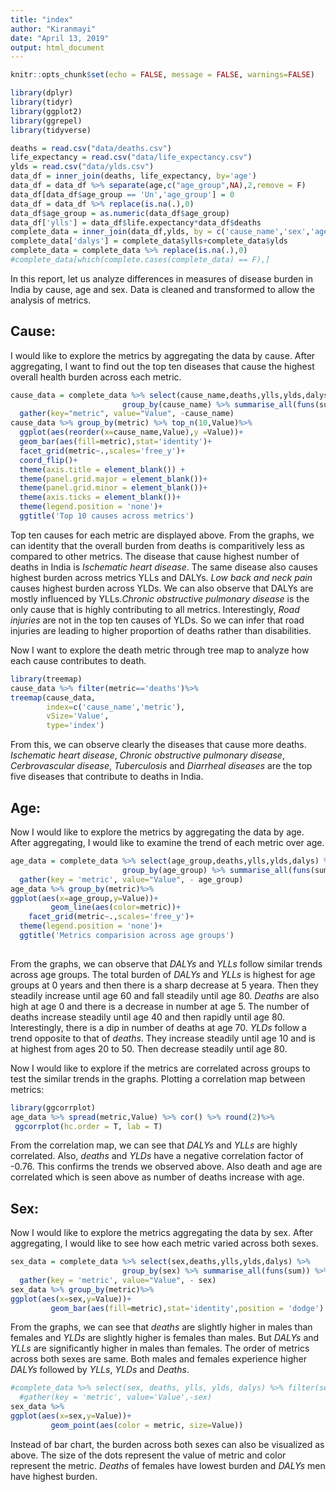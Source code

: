 ```yaml
---
title: "index"
author: "Kiranmayi"
date: "April 13, 2019"
output: html_document
---
```


```r
knitr::opts_chunk$set(echo = FALSE, message = FALSE, warnings=FALSE)
```
```r
library(dplyr)
library(tidyr)
library(ggplot2)
library(ggrepel)
library(tidyverse)

deaths = read.csv("data/deaths.csv")
life_expectancy = read.csv("data/life_expectancy.csv")
ylds = read.csv("data/ylds.csv")
data_df = inner_join(deaths, life_expectancy, by='age')
data_df = data_df %>% separate(age,c("age_group",NA),2,remove = F)
data_df[data_df$age_group == 'Un','age_group'] = 0
data_df = data_df %>% replace(is.na(.),0)
data_df$age_group = as.numeric(data_df$age_group)
data_df['ylls'] = data_df$life.expectancy*data_df$deaths
complete_data = inner_join(data_df,ylds, by = c('cause_name','sex','age'))
complete_data['dalys'] = complete_data$ylls+complete_data$ylds
complete_data = complete_data %>% replace(is.na(.),0)
#complete_data[which(complete.cases(complete_data) == F),]
```

In this report, let us analyze differences in measures of disease burden in India by cause, age and sex. Data is cleaned and transformed to allow the analysis of metrics.  

## Cause:  
I would like to explore the metrics by aggregating the data by cause. After aggregating, I want to find out the top ten diseases that cause the highest overall health burden across each metric.  
```r
cause_data = complete_data %>% select(cause_name,deaths,ylls,ylds,dalys) %>%
                         group_by(cause_name) %>% summarise_all(funs(sum)) %>%
  gather(key="metric", value="Value", -cause_name)
cause_data %>% group_by(metric) %>% top_n(10,Value)%>% 
  ggplot(aes(reorder(x=cause_name,Value),y =Value))+
  geom_bar(aes(fill=metric),stat='identity')+
  facet_grid(metric~.,scales='free_y')+
  coord_flip()+
  theme(axis.title = element_blank()) +
  theme(panel.grid.major = element_blank())+
  theme(panel.grid.minor = element_blank())+
  theme(axis.ticks = element_blank())+
  theme(legend.position = 'none')+
  ggtitle('Top 10 causes across metrics')
```

Top ten causes for each metric are displayed above. From the graphs, we can identity that the overall burden from deaths is comparitively less as compared to other metrics. The disease that cause highest number of deaths in India is *Ischematic heart disease*. The same disease also causes highest burden across metrics YLLs and DALYs. *Low back and neck pain* causes highest burden across YLDs. We can also observe that DALYs are mostly  influenced by YLLs.*Chronic obstructive pulmonary disease* is the only cause that is highly contributing to all metrics. Interestingly, *Road injuries* are not in the top ten causes of YLDs. So we can infer that road injuries are leading to higher proportion of deaths rather than disabilities.  

Now I want to explore the death metric through tree map to analyze how each cause contributes to death.  
```r
library(treemap)
cause_data %>% filter(metric=='deaths')%>%
treemap(cause_data,
        index=c('cause_name','metric'),
        vSize='Value',
        type='index')
```

From this, we can observe clearly the diseases that cause more deaths. *Ischematic heart disease*, *Chronic obstructive pulmonary disease*, *Cerbrovascular disease*, *Tuberculosis* and *Diarrheal diseases* are the top five diseases that contribute to deaths in India.   

## Age:  
Now I would like to explore the metrics by aggregating the data by age. After aggregating, I would like to examine the trend of each metric over age.  
```r
age_data = complete_data %>% select(age_group,deaths,ylls,ylds,dalys) %>%
                         group_by(age_group) %>% summarise_all(funs(sum)) %>%
  gather(key = 'metric', value="Value", - age_group)
age_data %>% group_by(metric)%>%
ggplot(aes(x=age_group,y=Value))+
         geom_line(aes(color=metric))+
    facet_grid(metric~.,scales='free_y')+
  theme(legend.position = 'none')+
  ggtitle('Metrics comparision across age groups')
  
```

From the graphs, we can observe that *DALYs* and *YLLs* follow similar trends across age groups. The total burden of *DALYs* and *YLLs* is highest for age groups at 0 years and then there is a sharp decrease at 5 yeara. Then they steadily increase until age 60 and fall steadily until age 80. *Deaths* are also high at age 0 and there is a decrease in number at age 5. The number of deaths increase steadily until age 40 and then rapidly until age 80. Interestingly, there is a dip in number of deaths at age 70. *YLDs* follow a trend opposite to that of *deaths*. They increase steadily until age 10 and is at highest from ages 20 to 50. Then decrease steadily until age 80.  

Now I would like to explore if the metrics are correlated across groups to test the similar trends in the graphs. Plotting a correlation map between metrics:  

```r
library(ggcorrplot)
age_data %>% spread(metric,Value) %>% cor() %>% round(2)%>%
 ggcorrplot(hc.order = T, lab = T)

```

From the correlation map, we can see that *DALYs* and *YLLs* are highly correlated. Also, *deaths* and *YLDs* have a negative correlation factor of -0.76. This confirms the trends we observed above. Also death and age are correlated which is seen above as number of deaths increase with age.   

## Sex:  
Now I would like to explore the metrics aggregating the data by sex. After aggregating, I would like to see how each metric varied across both sexes.  
```r
sex_data = complete_data %>% select(sex,deaths,ylls,ylds,dalys) %>%
                         group_by(sex) %>% summarise_all(funs(sum)) %>%
  gather(key = 'metric', value="Value", - sex)
sex_data %>% group_by(metric)%>%
ggplot(aes(x=sex,y=Value))+
         geom_bar(aes(fill=metric),stat='identity',position = 'dodge')
```

From the graphs, we can see that *deaths* are slightly higher in males than females and *YLDs* are slightly higher is females than males. But *DALYs* and *YLLs* are significantly higher in males than females. The order of metrics across both sexes are same. Both males and females experience higher *DALYs* followed by *YLLs*, *YLDs* and *Deaths*.  

```r
#complete_data %>% select(sex, deaths, ylls, ylds, dalys) %>% filter(sex == 'female')
  #gather(key = 'metric', value='Value',-sex)
sex_data %>%
ggplot(aes(x=sex,y=Value))+
         geom_point(aes(color = metric, size=Value))
```

Instead of bar chart, the burden across both sexes can also be visualized as above. The size of the dots represent the value of metric and color represent the metric. *Deaths* of females have lowest burden and *DALYs* men have highest burden.
